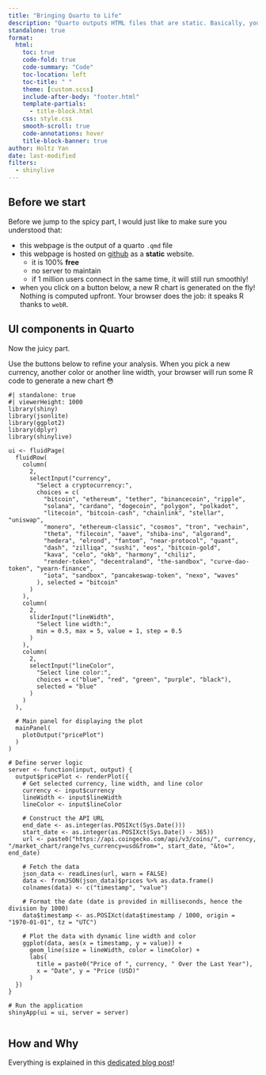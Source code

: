 ```yaml
---
title: "Bringing Quarto to Life"
description: "Quarto outputs HTML files that are static. Basically, you download the HTML file and read it with your browser, but R is not available anymore to play with the data.<br/>This document shows how to use <code>webR</code> and <code>shinylive</code> to make your browser actually speaks R."
standalone: true
format:
  html:
    toc: true
    code-fold: true
    code-summary: "Code"
    toc-location: left
    toc-title: " "
    theme: [custom.scss]
    include-after-body: "footer.html"
    template-partials:
      - title-block.html
    css: style.css
    smooth-scroll: true
    code-annotations: hover
    title-block-banner: true 
author: Holtz Yan
date: last-modified
filters:
  - shinylive
---
```



## Before we start

Before we jump to the spicy part, I would just like to make sure you understood that:

- this webpage is the output of a quarto `.qmd` file
- this webpage is hosted on [github](https://github.com/holtzy/quarto-tricks) as a __static__ website.
    - it is 100% __free__
    - no server to maintain
    - if 1 million users connect in the same time, it will still run smoothly!
- when you click on a button below, a new R chart is generated on the fly! Nothing is computed upfront. Your browser does the job: it speaks R thanks to `webR`.



## UI components in Quarto

Now the juicy part.

Use the buttons below to refine your analysis. 
When you pick a new currency, another color or another line width, your browser will run some R code to generate a new chart 😳


```shinylive-r
#| standalone: true
#| viewerHeight: 1000
library(shiny)
library(jsonlite)
library(ggplot2)
library(dplyr)
library(shinylive)

ui <- fluidPage(
  fluidRow(
    column(
      2,
      selectInput("currency",
        "Select a cryptocurrency:",
        choices = c(
          "bitcoin", "ethereum", "tether", "binancecoin", "ripple",
          "solana", "cardano", "dogecoin", "polygon", "polkadot",
          "litecoin", "bitcoin-cash", "chainlink", "stellar", "uniswap",
          "monero", "ethereum-classic", "cosmos", "tron", "vechain",
          "theta", "filecoin", "aave", "shiba-inu", "algorand",
          "hedera", "elrond", "fantom", "near-protocol", "quant",
          "dash", "zilliqa", "sushi", "eos", "bitcoin-gold",
          "kava", "celo", "okb", "harmony", "chiliz",
          "render-token", "decentraland", "the-sandbox", "curve-dao-token", "yearn-finance",
          "iota", "sandbox", "pancakeswap-token", "nexo", "waves"
        ), selected = "bitcoin"
      )
    ),
    column(
      2,
      sliderInput("lineWidth",
        "Select line width:",
        min = 0.5, max = 5, value = 1, step = 0.5
      )
    ),
    column(
      2,
      selectInput("lineColor",
        "Select line color:",
        choices = c("blue", "red", "green", "purple", "black"),
        selected = "blue"
      )
    )
  ),

  # Main panel for displaying the plot
  mainPanel(
    plotOutput("pricePlot")
  )
)

# Define server logic
server <- function(input, output) {
  output$pricePlot <- renderPlot({
    # Get selected currency, line width, and line color
    currency <- input$currency
    lineWidth <- input$lineWidth
    lineColor <- input$lineColor

    # Construct the API URL
    end_date <- as.integer(as.POSIXct(Sys.Date()))
    start_date <- as.integer(as.POSIXct(Sys.Date() - 365))
    url <- paste0("https://api.coingecko.com/api/v3/coins/", currency, "/market_chart/range?vs_currency=usd&from=", start_date, "&to=", end_date)

    # Fetch the data
    json_data <- readLines(url, warn = FALSE)
    data <- fromJSON(json_data)$prices %>% as.data.frame()
    colnames(data) <- c("timestamp", "value")

    # Format the date (date is provided in milliseconds, hence the division by 1000)
    data$timestamp <- as.POSIXct(data$timestamp / 1000, origin = "1970-01-01", tz = "UTC")

    # Plot the data with dynamic line width and color
    ggplot(data, aes(x = timestamp, y = value)) +
      geom_line(size = lineWidth, color = lineColor) +
      labs(
        title = paste0("Price of ", currency, " Over the Last Year"),
        x = "Date", y = "Price (USD)"
      )
  })
}

# Run the application
shinyApp(ui = ui, server = server)


```


## How and Why

Everything is explained in this [dedicated blog post](https://www.productive-r-workflow.com/r/bonus/webr)!
